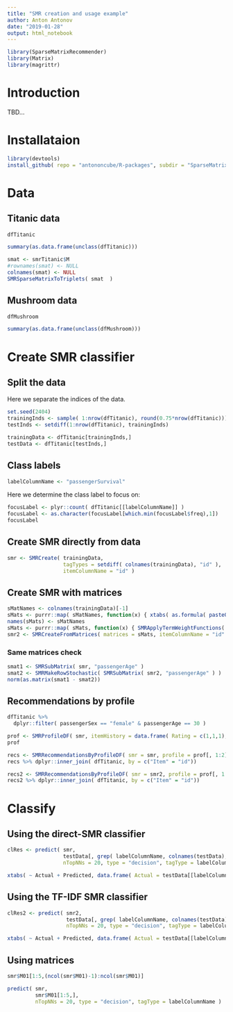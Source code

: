 ```yaml
---
title: "SMR creation and usage example"
author: Anton Antonov
date: "2019-01-28"
output: html_notebook
---
```


```r
library(SparseMatrixRecommender)
library(Matrix)
library(magrittr)
```

# Introduction

TBD...

# Installataion

```r
library(devtools)
install_github( repo = "antononcube/R-packages", subdir = "SparseMatrixRecommender" )
```


# Data

## Titanic data

```r
dfTitanic
```


```r
summary(as.data.frame(unclass(dfTitanic)))
```

```r
smat <- smrTitanic$M
#rownames(smat) <- NULL
colnames(smat) <- NULL
SMRSparseMatrixToTriplets( smat  )
```

## Mushroom data

```r
dfMushroom
```

```r
summary(as.data.frame(unclass(dfMushroom)))
```

# Create SMR classifier

## Split the data

Here we separate the indices of the data.

```r
set.seed(2404)
trainingInds <- sample( 1:nrow(dfTitanic), round(0.75*nrow(dfTitanic)))
testInds <- setdiff(1:nrow(dfTitanic), trainingInds)
```

```r
trainingData <- dfTitanic[trainingInds,]
testData <- dfTitanic[testInds,]
```

## Class labels

```r
labelColumnName <- "passengerSurvival"
```

Here we determine the class label to focus on:

```r
focusLabel <- plyr::count( dfTitanic[[labelColumnName]] )
focusLabel <- as.character(focusLabel[which.min(focusLabel$freq),1])
focusLabel
```

## Create SMR directly from data

```r
smr <- SMRCreate( trainingData, 
                  tagTypes = setdiff( colnames(trainingData), "id" ), 
                  itemColumnName = "id" )
```


## Create SMR with matrices

```r
sMatNames <- colnames(trainingData)[-1]
sMats <- purrr::map( sMatNames, function(x) { xtabs( as.formula( paste0("~ id + ", x) ), trainingData, sparse = TRUE ) } )
names(sMats) <- sMatNames
sMats <- purrr::map( sMats, function(x) { SMRApplyTermWeightFunctions( x, "IDF", "None", "None" ) } )
smr2 <- SMRCreateFromMatrices( matrices = sMats, itemColumnName = "id" )
```

### Same matrices check

```r
smat1 <- SMRSubMatrix( smr, "passengerAge" )
smat2 <- SMRMakeRowStochastic( SMRSubMatrix( smr2, "passengerAge" ) )
norm(as.matrix(smat1 - smat2))
```


## Recommendations by profile

```r
dfTitanic %>% 
  dplyr::filter( passengerSex == "female" & passengerAge == 30 )
```

```r
prof <- SMRProfileDF( smr, itemHistory = data.frame( Rating = c(1,1,1), Item = c("id.1", "id.14", "id.33"), stringsAsFactors = F ) )
prof
```

```r
recs <- SMRRecommendationsByProfileDF( smr = smr, profile = prof[, 1:2], nrecs = 12 )
recs %>% dplyr::inner_join( dfTitanic, by = c("Item" = "id"))
```

```r
recs2 <- SMRRecommendationsByProfileDF( smr = smr2, profile = prof[, 1:2], nrecs = 12 )
recs2 %>% dplyr::inner_join( dfTitanic, by = c("Item" = "id"))
```

# Classify

## Using the direct-SMR classifier

```r
clRes <- predict( smr, 
                  testData[, grep( labelColumnName, colnames(testData), invert = T )], 
                  nTopNNs = 20, type = "decision", tagType = labelColumnName )
```

```r
xtabs( ~ Actual + Predicted, data.frame( Actual = testData[[labelColumnName]], Predicted = clRes, stringsAsFactors = F))
```

## Using the TF-IDF SMR classifier

```r
clRes2 <- predict( smr2, 
                   testData[, grep( labelColumnName, colnames(testData), invert = T )], 
                   nTopNNs = 20, type = "decision", tagType = labelColumnName )
```

```r
xtabs( ~ Actual + Predicted, data.frame( Actual = testData[[labelColumnName]], Predicted = clRes2, stringsAsFactors = F))
```

## Using matrices

```r
smr$M01[1:5,(ncol(smr$M01)-1):ncol(smr$M01)]
```

```r
predict( smr, 
         smr$M01[1:5,], 
         nTopNNs = 20, type = "decision", tagType = labelColumnName )
```


